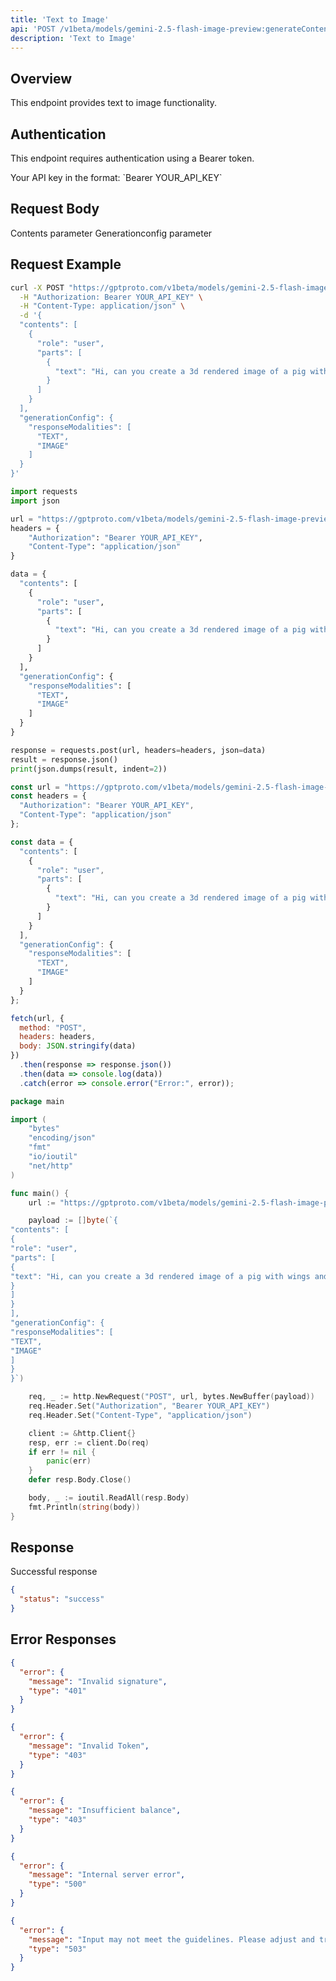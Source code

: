 ```yaml
---
title: 'Text to Image'
api: 'POST /v1beta/models/gemini-2.5-flash-image-preview:generateContent'
description: 'Text to Image'
---
```


## Overview

This endpoint provides text to image functionality.

## Authentication

This endpoint requires authentication using a Bearer token.

<ParamField header="Authorization" type="string" required default="sk-***********">
  Your API key in the format: `Bearer YOUR_API_KEY`
</ParamField>

## Request Body

<ParamField body="contents" type="array"  default="[{&quot;role&quot;: &quot;user&quot;, &quot;parts&quot;: [{&quot;text&quot;: &quot;Hi, can you create a 3d rendered image of a pig with wings and a top hat flying over a happy futuristic scifi city with lots of greenery?&quot;}]}]">
  Contents parameter
</ParamField>

<ParamField body="generationConfig" type="object"  default="{&quot;responseModalities&quot;: [&quot;TEXT&quot;, &quot;IMAGE&quot;]}">
  Generationconfig parameter
</ParamField>

## Request Example

<CodeGroup>

```bash cURL
curl -X POST "https://gptproto.com/v1beta/models/gemini-2.5-flash-image-preview:generateContent" \
  -H "Authorization: Bearer YOUR_API_KEY" \
  -H "Content-Type: application/json" \
  -d '{
  "contents": [
    {
      "role": "user",
      "parts": [
        {
          "text": "Hi, can you create a 3d rendered image of a pig with wings and a top hat flying over a happy futuristic scifi city with lots of greenery?"
        }
      ]
    }
  ],
  "generationConfig": {
    "responseModalities": [
      "TEXT",
      "IMAGE"
    ]
  }
}'
```

```python Python
import requests
import json

url = "https://gptproto.com/v1beta/models/gemini-2.5-flash-image-preview:generateContent"
headers = {
    "Authorization": "Bearer YOUR_API_KEY",
    "Content-Type": "application/json"
}

data = {
  "contents": [
    {
      "role": "user",
      "parts": [
        {
          "text": "Hi, can you create a 3d rendered image of a pig with wings and a top hat flying over a happy futuristic scifi city with lots of greenery?"
        }
      ]
    }
  ],
  "generationConfig": {
    "responseModalities": [
      "TEXT",
      "IMAGE"
    ]
  }
}

response = requests.post(url, headers=headers, json=data)
result = response.json()
print(json.dumps(result, indent=2))
```

```javascript JavaScript
const url = "https://gptproto.com/v1beta/models/gemini-2.5-flash-image-preview:generateContent";
const headers = {
  "Authorization": "Bearer YOUR_API_KEY",
  "Content-Type": "application/json"
};

const data = {
  "contents": [
    {
      "role": "user",
      "parts": [
        {
          "text": "Hi, can you create a 3d rendered image of a pig with wings and a top hat flying over a happy futuristic scifi city with lots of greenery?"
        }
      ]
    }
  ],
  "generationConfig": {
    "responseModalities": [
      "TEXT",
      "IMAGE"
    ]
  }
};

fetch(url, {
  method: "POST",
  headers: headers,
  body: JSON.stringify(data)
})
  .then(response => response.json())
  .then(data => console.log(data))
  .catch(error => console.error("Error:", error));
```

```go Go
package main

import (
    "bytes"
    "encoding/json"
    "fmt"
    "io/ioutil"
    "net/http"
)

func main() {
    url := "https://gptproto.com/v1beta/models/gemini-2.5-flash-image-preview:generateContent"

    payload := []byte(`{
"contents": [
{
"role": "user",
"parts": [
{
"text": "Hi, can you create a 3d rendered image of a pig with wings and a top hat flying over a happy futuristic scifi city with lots of greenery?"
}
]
}
],
"generationConfig": {
"responseModalities": [
"TEXT",
"IMAGE"
]
}
}`)

    req, _ := http.NewRequest("POST", url, bytes.NewBuffer(payload))
    req.Header.Set("Authorization", "Bearer YOUR_API_KEY")
    req.Header.Set("Content-Type", "application/json")

    client := &http.Client{}
    resp, err := client.Do(req)
    if err != nil {
        panic(err)
    }
    defer resp.Body.Close()

    body, _ := ioutil.ReadAll(resp.Body)
    fmt.Println(string(body))
}
```

</CodeGroup>

## Response

<ResponseField name="Success" type="200">
  Successful response

```json
{
  "status": "success"
}
```
</ResponseField>

## Error Responses

<ResponseExample>

```json 401 - Invalid signature
{
  "error": {
    "message": "Invalid signature",
    "type": "401"
  }
}
```

```json 403 - Invalid Token
{
  "error": {
    "message": "Invalid Token",
    "type": "403"
  }
}
```

```json 403 - Insufficient balance
{
  "error": {
    "message": "Insufficient balance",
    "type": "403"
  }
}
```

```json 500 - Internal server error
{
  "error": {
    "message": "Internal server error",
    "type": "500"
  }
}
```

```json 503 - Content policy violation
{
  "error": {
    "message": "Input may not meet the guidelines. Please adjust and try again.",
    "type": "503"
  }
}
```

</ResponseExample>

